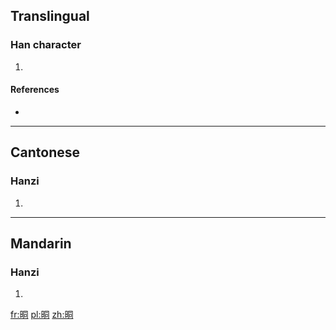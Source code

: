 ==Translingual==

===Han character===
{{Han char|rn=72|rad=日|as=06|sn=10|four=|canj=日月一口 (ABMR)|ids=⿰[[日]][[同]]}}

# {{defn|Han|sort=日06}}

====References====
* {{Han ref|kx=0495.090|dkj=13908|hdz=21508.030|uh=664D|ud=26189}}

----

==Cantonese==

===Hanzi===
{{yue-hanzi|jyut=[[tung4]]|y=tung4}}

# {{defn|lang=yue|sort=日06}}

----

==Mandarin==

===Hanzi===
{{cmn-hanzi|pin=[[tóng]] ([[tong2]])|wg=t'ung<sup>2</sup>}}

# {{defn|lang=cmn|sort=日06}}

[[fr:晍]]
[[pl:晍]]
[[zh:晍]]
